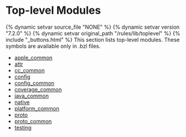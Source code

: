 <html devsite>
<head>
  <meta name="project_path" value="/_project.yaml">
  <meta name="book_path" value="/versions/7.2.0/_book.yaml">
</head>
<body>
<h1 class="page-title">Top-level Modules</h1>

{% dynamic setvar source_file "NONE" %}
{% dynamic setvar version "7.2.0" %}
{% dynamic setvar original_path "/rules/lib/toplevel" %}
{% include "_buttons.html" %}
This section lists top-level modules. These symbols are available only in .bzl files.

<ul>

<li><a href="/versions/7.2.0/rules/lib/toplevel/apple_common">apple_common</a></li>

<li><a href="/versions/7.2.0/rules/lib/toplevel/attr">attr</a></li>

<li><a href="/versions/7.2.0/rules/lib/toplevel/cc_common">cc_common</a></li>

<li><a href="/versions/7.2.0/rules/lib/toplevel/config">config</a></li>

<li><a href="/versions/7.2.0/rules/lib/toplevel/config_common">config_common</a></li>

<li><a href="/versions/7.2.0/rules/lib/toplevel/coverage_common">coverage_common</a></li>

<li><a href="/versions/7.2.0/rules/lib/toplevel/java_common">java_common</a></li>

<li><a href="/versions/7.2.0/rules/lib/toplevel/native">native</a></li>

<li><a href="/versions/7.2.0/rules/lib/toplevel/platform_common">platform_common</a></li>

<li><a href="/versions/7.2.0/rules/lib/toplevel/proto">proto</a></li>

<li><a href="/versions/7.2.0/rules/lib/toplevel/proto_common">proto_common</a></li>

<li><a href="/versions/7.2.0/rules/lib/toplevel/testing">testing</a></li>
</ul>
</body>
</html>
